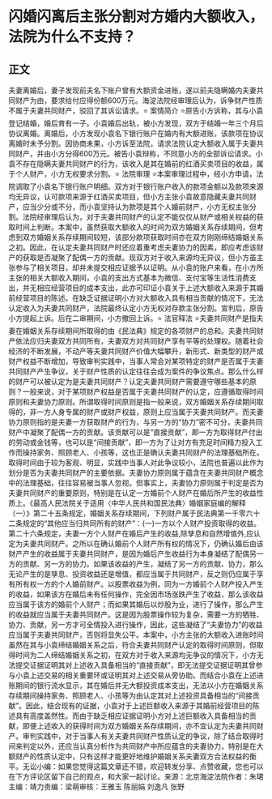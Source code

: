 # 闪婚闪离后主张分割对方婚内大额收入，法院为什么不支持？
## 正文
夫妻离婚后，妻子发现前夫名下账户曾有大额资金进账，遂以前夫隐瞒婚内夫妻共同财产为由，要求给付应得份额600万元。海淀法院经审理后认为，诉争财产性质不属于夫妻共同财产，驳回了其诉讼请求。⭐ 案情简介 ⭐原告小方诉称，其与小袁登记结婚，婚后育有一子。小袁婚后出轨，被小方发现，双方于结婚一年三个月后协议离婚。离婚后，小方发现小袁名下银行账户在婚内有大额进账，该款项在协议离婚时未予分割。因协商未果，小方诉至法院，请求法院认定大额收入属于夫妻共同财产，并由小方分得600万元。被告小袁辩称，不同意小方的全部诉讼请求。小袁不存在隐瞒夫妻共同财产的行为，该收入是其在婚前的红酒买卖项目的收益，属于个人财产，小方无权要求分割。⭐ 法院审理 ⭐本案审理过程中，经小方申请，法院调取了小袁名下银行账户明细。双方对于银行账户收入的款项金额以及款项来源均无异议，认可款项来源于红酒买卖项目，但小方主张小袁故意隐藏夫妻共同财产，应当少分或不分，而小袁坚持认为款项是其个人婚前财产，小方无权主张分割。法院经审理后认为，对于夫妻共同财产的认定不能仅仅从财产或相关权益的获取时间上判断。本案中，虽然获取大额收入的时间为双方婚姻关系存续期间，但考虑到双方婚姻关系存续期间较短，该部分款项获取时间亦在双方刚刚缔结婚姻关系之初。因此，在认定夫妻共同财产时还应着重考虑夫妻协力的因素，即应考虑该财产的获取是否凝聚了配偶一方的贡献。现双方对于收入来源均无异议，但小方虽主张参与了相关项目，却并未提交相应证据予以证明。从小袁的账户来看，在小方所主张的相关大额收入期间，小袁的支出方式基本为微信、支付宝等生活性消费支出，并无相应经营项目的成本支出，此亦可印证小袁关于上述大额收入来源于其婚前经营项目的陈述。在缺乏证据证明小方对大额收入具有相当贡献的情况下，无法认定收入为夫妻共同财产，法院最终认定小方无权对存款主张分割。宣判后，原告小方提起上诉。后在二审期间，小方撤回上诉。⭐ 法官释法 ⭐夫妻共同财产是指夫妻在婚姻关系存续期间所取得的由《民法典》规定的各项财产的总和。夫妻共同财产依法应归夫妻双方共同所有，夫妻双方对共同财产享有平等的处理权。随着社会经济的不断发展，不动产等夫妻共同财产价值大幅攀升，新形式、新类型的财产或财产权益不断增加，导致审判实践中，当事人常会对某项特定的财产是否属于夫妻共同财产产生争议，关于财产性质的认定往往会成为案件的争议焦点。那么什么样的财产可以被认定为是夫妻共同财产？认定夫妻共同财产需要遵守哪些基本的原则？一般来说，对于某项财产权益是否属于夫妻共同财产的认定，应遵循取得时间原则和夫妻协力原则。所谓取得时间原则是指一般来说，双方婚姻关系存续期间取得的，非一方人身专属的财产或财产权益，原则上应当属于夫妻共同财产。而夫妻协力原则指的是夫妻一方获取财产的行为，与另一方的“协力”密不可分，夫妻共同财产中凝聚了配偶一方的贡献。该贡献可以是“直接贡献”，即一方为取得财产付出的劳动或金钱等，也可以是“间接贡献”，即一方为了让对方有充足时间精力投入工作而操持家务、照顾老人、小孩等，这也正是确认夫妻共同财产的法理基础所在。取得时间由于较为客观、明显，实践中当事人对此争议较小，法院也普遍以此作为划分是否为夫妻共同财产的主要依据。夫妻协力原则属于蕴含在夫妻共同财产概念中的法理基础，往往容易被当事人忽视。但事实上，夫妻协力原则属于判定是否为夫妻共同财产的重要原则，特别是在认定一方婚前个人财产在婚后所产生的收益性质上。《最高人民法院关于适用〈中华人民共和国民法典〉婚姻家庭编的解释（一）》第二十五条规定，婚姻关系存续期间，下列财产属于民法典第一千零六十二条规定的“其他应当归共同所有的财产”：(一)一方以个人财产投资取得的收益。第二十六条规定，夫妻一方个人财产在婚后产生的收益,除孳息和自然增值外,应认定为夫妻共同财产。之所以在确认婚前个人财产所有权的情况下，仍确认婚后由该财产产生的收益属于夫妻共同财产，是因为婚后产生收益行为本身凝结了配偶另一方的贡献、另一方的协力。如果该收益的产生，凝结了另一方的贡献、协力，那么无论产生的是孳息、投资收益还是增值，都应当属于共同财产，反之则仍应属于享有所有权一方的个人婚前财产。以股票收益为例，同为一方婚前个人财产投入产生的收益，如果该方在婚后未有任何操作，完全因市场涨跌产生了收益，那么该收益应当属于该方的婚前个人财产；而如果其婚后以炒股为业，进行了操作，那么产生的收益就应当属于夫妻共同财产。这是因为股票操作较为复杂，需要一方的牺牲、协力、贡献，另一方才可全情投入进行操作，因此，这些凝结了“夫妻协力”的收益应当属于夫妻共同财产，否则将显失公平。本案中，小方主张的大额收入进账时间虽然在其与小袁缔结婚姻关系之后，符合夫妻共同财产认定的取得时间原则，但取得时间为二人缔结婚姻关系之初，在双方对于收入来源均无争议的情况下，小方无法提交证据证明其对上述收入具备相当的“直接贡献”，即无法提交证据证明其曾参与小袁上述交易的相关重要环或证明其对上述交易从旁协助。而结合小袁在上述进账期间的银行流水显示，其在婚后并无大额投资成本支出，无法以小方在婚姻关系存续期间操持家务、照顾老人、小孩等为由认定其对上述投资具备相当的“间接贡献”。因此，结合现有的证据，小袁对于上述巨额收入来源于其婚前经营项目的陈述具有高度盖然性。而由于缺乏相应证据证明小方对上述巨额收入具备相当的贡献，即便上述收入的获得时间为双方婚姻关系存续期间，亦不宜认定为夫妻共同财产。审判实践中，对于当事人有关夫妻共同财产性质认定的争议，除了结合取得时间来判定以外，还应当认真分析作为共同财产中所应蕴含的夫妻协力，特别是在大额财产的性质认定中，只有这样才能更好地维护婚姻关系夫妻双方合法权益的衡平。无讼小编：如果您觉得这篇文章还不错，欢迎转发分享、点赞收藏，您也可以在下方评论区留下自己的观点，和大家一起讨论。来源：北京海淀法院作者：朱珺主编：靖力责编：梁萌审核：王雅玉 陈丽娟 刘逸凡 张野